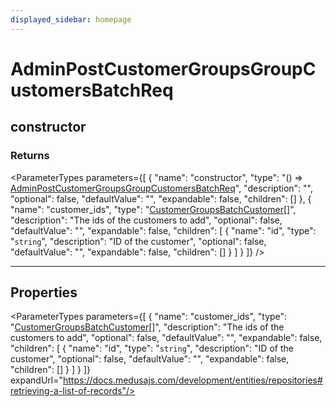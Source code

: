 ```yaml
---
displayed_sidebar: homepage
---
```



# AdminPostCustomerGroupsGroupCustomersBatchReq

## constructor

### Returns

<ParameterTypes parameters={[
  {
    "name": "constructor",
    "type": "() => [AdminPostCustomerGroupsGroupCustomersBatchReq](medusa.AdminPostCustomerGroupsGroupCustomersBatchReq.mdx)",
    "description": "",
    "optional": false,
    "defaultValue": "",
    "expandable": false,
    "children": []
  },
  {
    "name": "customer_ids",
    "type": "[CustomerGroupsBatchCustomer](medusa.CustomerGroupsBatchCustomer.mdx)[]",
    "description": "The ids of the customers to add",
    "optional": false,
    "defaultValue": "",
    "expandable": false,
    "children": [
      {
        "name": "id",
        "type": "`string`",
        "description": "ID of the customer",
        "optional": false,
        "defaultValue": "",
        "expandable": false,
        "children": []
      }
    ]
  }
]} />

___

## Properties

<ParameterTypes parameters={[
  {
    "name": "customer_ids",
    "type": "[CustomerGroupsBatchCustomer](medusa.CustomerGroupsBatchCustomer.mdx)[]",
    "description": "The ids of the customers to add",
    "optional": false,
    "defaultValue": "",
    "expandable": false,
    "children": [
      {
        "name": "id",
        "type": "`string`",
        "description": "ID of the customer",
        "optional": false,
        "defaultValue": "",
        "expandable": false,
        "children": []
      }
    ]
  }
]} expandUrl="https://docs.medusajs.com/development/entities/repositories#retrieving-a-list-of-records"/>
